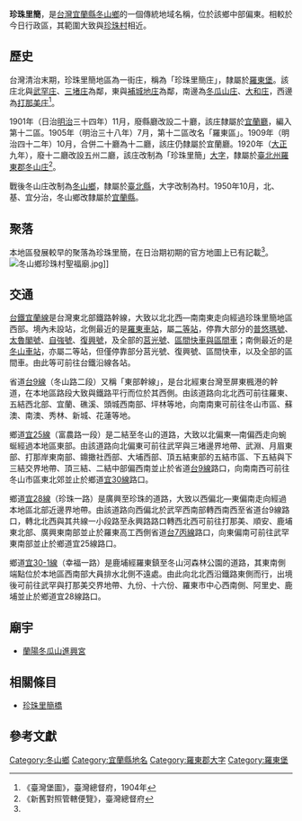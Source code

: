 {{noteTA
|1 = zh-cn:庄; zh-hk:庄; zh-tw:庄;
}}

'''珍珠里簡'''，是[[台灣|台灣]][[宜蘭縣|宜蘭縣]][[冬山鄉|冬山鄉]]的一個傳統地域名稱，位於該鄉中部偏東。相較於今日行政區，其範圍大致與[[珍珠村|珍珠村]]相近。

==歷史==
台灣清治末期，珍珠里簡地區為一街庄，稱為「珍珠里簡庄」，隸屬於[[羅東堡|羅東堡]]。該庄北與[[武罕庄|武罕庄]]、[[三堵庄|三堵庄]]為鄰，東與[[補城地庄|補城地庄]]為鄰，南邊為[[冬瓜山庄|冬瓜山庄]]、[[大和庄|大和庄]]，西邊為[[打那美庄|打那美庄]]<ref name="臺灣堡圖">《臺灣堡圖》，臺灣總督府，1904年</ref>。

1901年（日治[[明治|明治]]三十四年）11月，廢縣廳改設二十廳，該庄隸屬於[[宜蘭廳|宜蘭廳]]，編入第十二區。1905年（明治三十八年）7月，第十二區改名「羅東區」。1909年（明治四十二年）10月，合併二十廳為十二廳，該庄仍隸屬於宜蘭廳。1920年（[[大正|大正]]九年），廢十二廳改設五州二廳，該庄改制為「珍珠里簡」[[大字|大字]]，隸屬於[[臺北州|臺北州]][[羅東郡|羅東郡]][[冬山庄|冬山庄]]<ref>《新舊對照管轄便覽》，臺灣總督府</ref>。

戰後冬山庄改制為[[冬山鄉|冬山鄉]]，隸屬於[[臺北縣|臺北縣]]，大字改制為村。1950年10月，北、基、宜分治，冬山鄉改隸屬於[[宜蘭縣|宜蘭縣]]。

==聚落==
本地區發展較早的聚落為珍珠里簡，在日治期初期的官方地圖上已有記載<ref name="臺灣堡圖"/>。
[[File:冬山鄉珍珠村聖福廟.jpg|thumb]]]]

==交通==
[[台鐵|台鐵]][[宜蘭線|宜蘭線]]是台灣東北部鐵路幹線，大致以北北西—南南東走向經過珍珠里簡地區西部。境內未設站，北側最近的是[[羅東車站|羅東車站]]，屬[[二等站_(台鐵)|二等站]]，停靠大部分的[[普悠瑪號|普悠瑪號]]、[[太魯閣號|太魯閣號]]、[[自強號|自強號]]、[[復興號列車|復興號]]，及全部的[[莒光號|莒光號]]、[[臺鐵區間車|區間快車與區間車]]；南側最近的是[[冬山車站|冬山車站]]，亦屬二等站，但僅停靠部分莒光號、復興號、區間快車，以及全部的區間車。由此等可前往台鐵沿線各站。

省道[[台9線|台9線]]（冬山路二段）又稱「東部幹線」，是台北經東台灣至屏東楓港的幹道，在本地區路段大致與鐵路平行而位於其西側。由該道路向北北西可前往羅東、五結西北部、宜蘭、礁溪、頭城西南部、坪林等地，向南南東可前往冬山市區、蘇澳、南澳、秀林、新城、花蓮等地。

鄉道[[宜25線|宜25線]]（富農路一段）是二結至冬山的道路，大致以北偏東—南偏西走向蜿蜒經過本地區東部。由該道路向北偏東可前往武罕與三堵邊界地帶、武淵、月眉東部、打那岸東南部、鐤撖社西部、大埔西部、頂五結東部的五結市區、下五結與下三結交界地帶、頂三結、二結中部偏西南並止於省道[[台9線|台9線]]路口，向南南西可前往冬山市區東北郊並止於鄉道[[宜30線|宜30線]]路口。

鄉道[[宜28線|宜28線]]（珍珠一路）是廣興至珍珠的道路，大致以西偏北—東偏南走向經過本地區北部近邊界地帶。由該道路向西偏北於武罕西南部轉西南西至省道台9線路口，轉北北西與其共線一小段路至永興路路口轉西北西可前往打那美、順安、鹿埔東北部、廣興東南部並止於羅東高工西側省道[[台7丙線|台7丙線]]路口，向東偏南可前往武罕東南部並止於鄉道宜25線路口。

鄉道[[宜30-1線|宜30-1線]]（幸福一路）是鹿埔經羅東鎮至冬山河森林公園的道路，其東南側端點位於本地區西南部大員排水北側不遠處。由此向北北西沿鐵路東側而行，出境後可前往武罕與打那美交界地帶、九份、十六份、羅東市中心西南側、阿里史、鹿埔並止於鄉道宜28線路口。

==廟宇==
*[[蘭陽冬瓜山進興宮|蘭陽冬瓜山進興宮]]

==相關條目==
*[[珍珠里簡橋|珍珠里簡橋]]

==參考文獻==
{{reflist}}

{{羅東郡}}

[[Category:冬山鄉|Category:冬山鄉]]
[[Category:宜蘭縣地名|Category:宜蘭縣地名]]
[[Category:羅東郡大字|Category:羅東郡大字]]
[[Category:羅東堡|Category:羅東堡]]